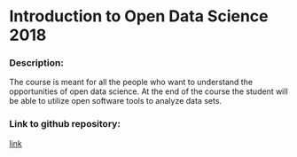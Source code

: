 
# Introduction to Open Data Science 2018

### Description:  

The course is meant for all the people who want to understand the opportunities of open data science. At the end of the course the student will be able to utilize open software tools to analyze data sets.   

### Link to github repository:  

[link](https://github.com/vivianagatta/IODS-project)
